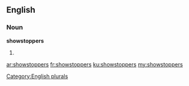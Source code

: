 ==English==

===Noun===
'''showstoppers'''

# {{plural of|[[showstopper]]}}

[[Category:English plurals]]

[[ar:showstoppers]]
[[fr:showstoppers]]
[[ku:showstoppers]]
[[my:showstoppers]]